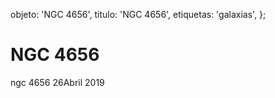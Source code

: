 
  objeto: 'NGC 4656',
  titulo: 'NGC 4656',
  etiquetas: 'galaxias',
};

# NGC 4656

<Imagen
  src="objeto/ngc-4656_20190426_1_ngc4656.jpg"
  fecha="20190426"
/>

ngc 4656 26Abril 2019